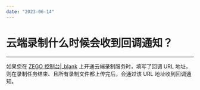 ```yaml
---
date: "2023-06-14"
---
```

# 云端录制什么时候会收到回调通知？
---

如果您在 [ZEGO 控制台\|_blank](https://console.zego.im/) 上开通云端录制服务时，填写了回调 URL 地址，则在录制任务结束、且所有录制文件都上传完后，会通过该 URL 地址收到回调通知。